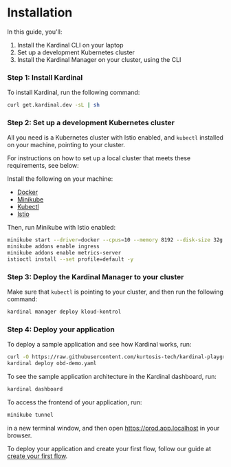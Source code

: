 
# Installation

In this guide, you'll:
1. Install the Kardinal CLI on your laptop
2. Set up a development Kubernetes cluster
3. Install the Kardinal Manager on your cluster, using the CLI

### Step 1: Install Kardinal

To install Kardinal, run the following command:

```bash
curl get.kardinal.dev -sL | sh
```

### Step 2: Set up a development Kubernetes cluster

All you need is a Kubernetes cluster with Istio enabled, and `kubectl` installed on your machine, pointing to your cluster.

For instructions on how to set up a local cluster that meets these requirements, see below:

<Collapsible title="Minikube with Docker">

Install the following on your machine:

- [Docker](https://docs.docker.com/get-docker/)
- [Minikube](https://minikube.sigs.k8s.io/docs/start/)
- [Kubectl](https://kubernetes.io/docs/tasks/tools/install-kubectl/)
- [Istio](https://istio.io/latest/docs/setup/getting-started/)



Then, run Minikube with Istio enabled:

```bash
minikube start --driver=docker --cpus=10 --memory 8192 --disk-size 32g
minikube addons enable ingress
minikube addons enable metrics-server
istioctl install --set profile=default -y
```

</Collapsible>

### Step 3: Deploy the Kardinal Manager to your cluster

Make sure that `kubectl` is pointing to your cluster, and then run the following command:

```bash
kardinal manager deploy kloud-kontrol
```

### Step 4: Deploy your application

To deploy a sample application and see how Kardinal works, run:

```bash
curl -O https://raw.githubusercontent.com/kurtosis-tech/kardinal-playground/main/obd-demo.yaml
kardinal deploy obd-demo.yaml
```

To see the sample application architecture in the Kardinal dashboard, run:
```bash
kardinal dashboard
```

To access the frontend of your application, run:
```bash
minikube tunnel
```
in a new terminal window, and then open https://prod.app.localhost in your browser.

To deploy your application and create your first flow, follow our guide at [create your first flow](/docs/getting-started/own-app).